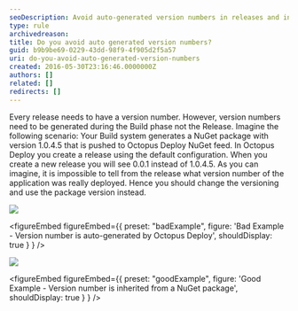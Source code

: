 ```yaml
---
seoDescription: Avoid auto-generated version numbers in releases and instead use package versions to ensure accurate tracking of deployed application versions.
type: rule
archivedreason:
title: Do you avoid auto generated version numbers?
guid: b9b9be69-0229-43dd-98f9-4f905d2f5a57
uri: do-you-avoid-auto-generated-version-numbers
created: 2016-05-30T23:16:46.0000000Z
authors: []
related: []
redirects: []
---
```


Every release needs to have a version number. However, version numbers need to be generated during the Build phase not the Release.
Imagine the following scenario: Your Build system generates a NuGet package with version 1.0.4.5 that is pushed to Octopus Deploy NuGet feed. In Octopus Deploy you create a release using the default configuration. When you create a new release you will see 0.0.1 instead of 1.0.4.5. As you can imagine, it is impossible to tell from the release what version number of the application was really deployed. Hence you should change the versioning and use the package version instead.

![](2016-05-31_9-13-04.png)

<figureEmbed figureEmbed={{
  preset: "badExample",
  figure: 'Bad Example - Version number is auto-generated by Octopus Deploy',
  shouldDisplay: true
} } />


![](2016-05-31_9-11-29.png)

<figureEmbed figureEmbed={{
  preset: "goodExample",
  figure: 'Good Example - Version number is inherited from a NuGet package',
  shouldDisplay: true
} } />
